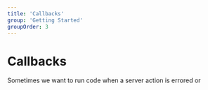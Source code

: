 ```yaml
---
title: 'Callbacks'
group: 'Getting Started'
groupOrder: 3
---
```


# Callbacks

Sometimes we want to run code when a server action is errored or 

```typescript:actions.ts

```